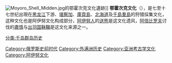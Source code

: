 [[File:Moyoro_Shell_Midden.jpg|thumb]]的鄂霍次克文化遺跡]]
'''鄂霍次克文化'''（{{lang-ja|オホーツク文化}}），是七至十七世纪出現在[[黑龙江|黑龙江]]下游、[[堪察加|堪察加]]、[[庫頁島|庫頁島]]、[[北海道|北海道]]及[[千島羣島|千島羣島]]的狩猎採集文化，这种文化也是阿伊努文化构成部分，[[阿伊努人|阿伊努人]]的[[送熊|送熊]]是这文化遗风，[[阿倍比罗夫|阿倍比罗夫]]讨伐的[[肅慎|肅慎]]与[[出羽国|出羽国]][[靺鞨|靺鞨]]是这文化来源之一。

{{文化小作品}}
{{日本民族}}
[[Category:俄罗斯史前时代|Category:俄罗斯史前时代]]
[[Category:外满洲历史|Category:外满洲历史]]
[[Category:亚洲考古学文化|Category:亚洲考古学文化]]
[[Category:阿伊努文化|Category:阿伊努文化]]
[[分类:千岛群岛历史|分类:千岛群岛历史]]